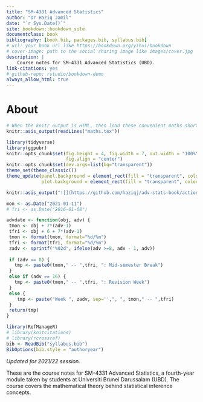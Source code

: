 ```yaml
--- 
title: "SM-4331 Advanced Statistics"
author: "Dr Haziq Jamil"
date: "`r Sys.Date()`"
site: bookdown::bookdown_site
documentclass: book
bibliography: [book.bib, packages.bib, syllabus.bib]
# url: your book url like https://bookdown.org/yihui/bookdown
# cover-image: path to the social sharing image like images/cover.jpg
description: |
    Course notes for SM-4331 Advanced Statistics (UBD).
link-citations: yes
# github-repo: rstudio/bookdown-demo
always_allow_html: true
---
```


# About {-}

```r
# When the knitr output is HTML, then load these convenient maths shortcuts
knitr::asis_output(readLines("maths.tex"))
```

```r
library(tidyverse)
library(ggpubr)
knitr::opts_chunk$set(fig.height = 4, fig.width = 7, out.width = "100%", 
                      fig.align = "center")
knitr::opts_chunk$set(dev.args=list(bg="transparent"))
theme_set(theme_classic())
theme_update(panel.background = element_rect(fill = "transparent", colour = NA),
             plot.background = element_rect(fill = "transparent", colour = NA))
```

```r
knitr::asis_output("![](https://github.com/haziqj/adv-stats-book/actions/workflows/deploy_bookdown.yml/badge.svg)")
```

```r
mon <- as.Date("2021-01-11")
# fri <- as.Date("2016-01-08")

advdate <- function(obj, adv) {
 tmon <- obj + 7*(adv-1)
 tfri <- obj + 6 + 7*(adv-1)
 tmon <- format(tmon, format="%d/%m")
 tfri <- format(tfri, format="%d/%m")
 zadv <- sprintf("%02d", ifelse(adv >=8, adv - 1, adv))
 
 if (adv == 8) {
   tmp <- paste0(tmon," -- ",tfri, ": Mid-semester Break")
 }
 else if (adv == 16) {
   tmp <- paste0(tmon," -- ",tfri, ": Revision Week")
 }
 else {
    tmp <- paste("Week ", zadv, sep='',", ", tmon," -- ",tfri)
 }
 return(tmp)
}

library(RefManageR)
# library(knitcitations)
# library(rcrossref)
bib <- ReadBib("syllabus.bib")
BibOptions(bib.style = "authoryear")
```

*Updated for 2021/22 session.*

These are the course notes for SM-4331 Advanced Statistics, a fourth-year module taken by students at Universiti Brunei Darussalam (UBD).
The course covers the mathematical theory behind statistical inference concepts.

<!-- ## Contents {-} -->

<!-- Welcome to SM-4331!  -->
<!-- This is a Level 4 Major Option module weighing 4 MCs.  -->
<!-- Students typically take this module in their fourth year (final or penultimate semester).  -->
<!-- It is highly recommended for students having a strong interest in statistics and probability, especially students whose final year project involves a statistical component. -->
<!-- SM-2205 Intermediate Statistics is a pre-requisite for this module, for which all students should have taken.  -->
<!-- SM-4331 Advanced Statistics complements SM-4337 Applied Statistics and SM-4339 Survival Analysis very nicely, so it will be beneficial to take these modules together. -->

<!-- This class is all about deepening your understanding about statistical inference. -->
<!-- There will be an emphasis on the mathematical aspects and theorem proving of important statistical concepts, and less on practical applications (this is left for SM-4337).  -->
<!-- Thus, it is a class about asking the question 'why?', rather than 'how?'. -->
<!-- However, most concepts introduced will be accompanied with `R` code for students to explore in their own time. -->
<!-- By the end of this module, hopefully, students will appreciate and be able to understand why things work the way they do in the statistical world. -->

<!-- Past student feedback on this module is that it is on the difficult side. -->
<!-- Well, it is *advanced* statistics, after all.  -->
<!-- Taking past feedback into account, I have redesigned this module to make it so that students get to follow the content better. -->
<!-- For more details, see the Class Philosophy section below. -->

<!-- ### Goals {-} -->

<!-- We will first revisit in detail the fundamental building blocks of mathematical statistics, beginning with probability theory, random variables, and probability distributions. -->
<!-- We will also learn about convergences of random variables in order to understand several important results in statistics (e.g. the law of large numbers and the central limit theorem). -->
<!-- The syllabus then focuses on the three important statistical inference activities: point estimation, interval estimation, and hypothesis testing. -->
<!-- <!-- To cap things off, we will tackle linear regression, arguably the most important statistical tool at a practitioner's disposal, from a mathematical aspect. --> 

<!-- ### Incidental learning outcomes {-} -->

<!-- Besides the core content of mathematical statistics that we will cover in this module, I really hope my students will be able to realise the following incidental learning outcomes: -->

<!-- 1. To be able to present your arguments in a logical and cohesive manner, at the same time gain confidence in public speaking. -->

<!-- 2. To train you to **read more**. I simply cannot emphasise enough how important reading is to your intellectual development. It will undoubtedly also improve your grammar and expand your vocabulary. Need some inspirational quotes? Here are several: -->

<!--     - *A reader lives a thousand lives before he dies. The man who never reads lives only one.* -->
<!--     - *Reading is the gateway skill that makes all other learning possible.*  -->
<!--     - *She read books as one would breathe air, to fill up and live.* -->
<!--     - *A book is a device to light the imagination.* -->

<!-- 3. To connect statistical theory with applied computation via exploration of `R` code. If you've never learnt a programming language before, now is a good time to start. Sometimes the code is given so you can just copy and paste into an `R` terminal and see what happens for yourself! -->

<!-- 4. To be self-independent in your studies. I understand that attending weekly, physical classes gives you a form of structure, and gives you comfort. Having video lectures and self-reading tasks is the opposite of this. This is an opportunity to instill self-discipline in yourself if you don't have any to begin with, or to strengthen it if you've had some! If you stick to the schedule, complete all the tasks, you will do well, إن شاء الله. -->

<!-- ## Module information {-} -->

<!-- ### Class format {-} -->

<!-- Blended learning (mixture of face-to-face and online teaching). Following recommended university guidelines, I will conduct at least 40% of the course through online learning. Therefore, the format is as follows: -->

<!-- - **Self-study**. Every week you will be given a recommended reading list. You should also complete reading of the chapter of the class notes for that particular week. -->

<!-- - **Mini videos and online lectures**. I plan to create mini videos *or* hold lectures during lecture hours, with the aim of spending time explaining the concepts which I feel students have most difficulty grasping. These should always be supplemented with the mandatory reading, and preferably you should complete the reading before attending/viewing these. -->
<!-- <!-- Each topic will be presented via videos released incrementally topic by topic. You may view these at your leisure, but you should aim to complete the viewings before the next set of videos are released. You are encouraged to take notes. There will not be any face-to-face or Zoom lectures. -->

<!-- - **Tutorials**. We will have a 2-hour tutorial class (face-to-face if permitted, online if not) every other week. These tutorials will be assessed. -->

<!--    - If we have a live session, you will volunteer or be called upon to present the answers to the exercises. This means coming up to the whiteboard and writing and explain your solutions. -->

<!--    - If we have an online session, then I will assign questions to everyone so you can prepare before coming to tutorial class (just to make the process smoother). You can then scan and present your solutions online. -->

<!-- - **Breather/Recap sessions**. We will dedicate a 2-hour face-to-face class (if permitted, otherwise online) every other week to recap the completed chapter. During these sessions, you will have the opportunity to clarify any concept or idea that you are still unsure of. No new materials will be taught, it is only for answering questions. You may not ask about the "starred" questions in the tutorials directly. -->

<!-- Two weekly sessions are timetabled: *Tuesdays 1410-1600* and *Wednesdays 1150-1340*.  -->
<!-- <!-- Tuesday sessions will be for tutorials and Wednesdays for breather/recap sessions. --> 
<!-- <!-- Note that since we are doing video lectures, we will only see each other every other week. --> 
<!-- <!-- Classes will be in FOS 2.18, unless otherwise told. --> 

<!-- ### Assessment {-} -->

<!-- Formative assessments do not count towards your grade, but summative ones do. -->

<!-- #### Formative assessment {-} -->

<!-- - 1 $\times$ mock exam in Week 13 -->
<!-- - Exercise sheets -->

<!-- #### Summative assessment {-} -->

<!-- - **60% examination**: actual format TBC -->

<!--    - *Option 1 (preferred):* Closed-book, real-life and invigilated with "typical" worked out solutions type questions.  -->

<!--    - *Option 2*: Closed-book, online invigilated examination.  -->

<!--    The scheduled date for the exam is *DATE* at Chancellor Hall (more details closer to the date). Answer 3 out of 4 questions. Calculators are allowed. A minimal formulae sheet will be provided, as well as statistical tables. -->

<!-- - **20% topical tests**: Open-book, multiple choice format, online submission through Canvas. There will be six tests in total, corresponding to each topic/part of the module. In total, there are 100 equally weighted questions (0.2 points each) so each test will have 10-15 questions depending on the chapter. Each test will be available as soon as a new topic is taught, and will be available until the next topic is taught. You may take the test at any time in between. You will have 4 hours to complete the test once you start it. -->

<!-- - **10% tutorials**: There are 6 planned tutorial sessions, corresponding to 6 exercise sheets. The majority of the questions are for practice (formative assessment), but there will 1-3 "hand-in" questions which you will have to submit for grading. The total marks for all of these star questions will be 100, which then counts for 10% of the overall summative mark. -->

<!-- - **10% participation**: I will award marks based on your participation during tutorial sessions, breather/recap sessions, as well as online Canvas discussion groups. The marks will reflect your participation level for the entire semester. The rubric is found in the table below. -->

<!-- <!-- - **(BONUS) 5% notes**: If you take notes for this course, you may submit them to me for grading. I will grade based on aesthetics (tidiness, organisation, readability) as well as content (did you grasp the key concepts? did you do all the little "green checks" from the lectures?). Check the schedule for submission dates. --> 

<!-- ![](figure/participation.png) -->

<!-- ### Key data {-} -->

<!-- ```{r studentperfdata, include = FALSE} -->
<!-- plot.df <- readxl::read_excel("data/sm4331data.xlsx") -->
<!-- plot.df$Grade <- factor(plot.df$Grade, levels = c("F", "P", "D", "D+", "C", "C+", "B", "B+", "A", "A+")) -->

<!-- # Average class size -->
<!-- plot.df %>% group_by(Year) %>% summarise(n = n()) -> tmp -->
<!-- avg.class.size <- mean(tmp$n) -->

<!-- # Latest class -->
<!-- tmp1 <- table(subset(plot.df, Year == "2020S2")$Grade) -->
<!-- latest.class <- tibble(Grade = names(tmp1), prop = tmp1 / sum(tmp1))  -->
<!-- latest.class$Grade <- factor(latest.class$Grade,  -->
<!--                              levels = c("F", "P", "D", "D+", "C", "C+", "B", "B+", "A", "A+")) -->
<!-- ``` -->

<!-- - Past class sizes: `r paste(tmp$Year, tmp$n, sep = " = ")` (avg: `r avg.class.size`) -->
<!-- - SFE grade average: 3.7 / 5.0 (`r iprior::dec_plac(100 * 3.7 / 5, 1)` %) -->

<!-- ```{r studentperf, echo = FALSE} -->
<!-- ggplot(plot.df) + -->
<!--   geom_bar(data = plot.df, aes(x = Grade, y = (..count..) / sum(..count..))) + -->
<!--   geom_line(data = latest.class, aes(Grade, prop, group = 1, col = "2020S2"),  -->
<!--             size = 0.9) + -->
<!--   scale_x_discrete(drop = FALSE) + -->
<!--   scale_y_continuous(labels = scales::percent) + -->
<!--   theme_classic() + -->
<!--   labs(y = "Proportion of students",  -->
<!--        title = "Student performance from 2016/17 to 2020/21 combined", -->
<!--        col = NULL) + -->
<!--   theme(legend.position = c(0.92, 0.65)) -->
<!-- ``` -->

<!-- ## Course policy {-} -->

<!-- Here I detail several policies pertaining to my course that I have in place. -->

<!-- ### Communication policy {-} -->

<!-- I am usually quick to respond to student e-mails, despite receiving about a gazillion of them each day. Perhaps it is partly due to my dislike of leaving things unattended and obsession to get things moving (this is my problem, not yours).  -->
<!-- In an effort to preserve my mental health, perhaps have a think first whether that e-mail is necessary. Here are some guidelines. -->

<!-- - If you are unable to come to tutorials or recap/breather class, and you're afraid of losing participation marks, then you are responsible for giving me a **note in hard copy** that documents the reason for the missed class. An e-mail is unnecessary unless the impromptu absence involved missing an exam. -->

<!-- - If you are emailing for an extension (star questions) or a remake (topical tests), the answer is always "no". The deadlines are flexible already as it is, so schedule your time accordingly. -->

<!-- - If you missed a class and wanted to know what was discussed, I sincerely think you're missing the point. The classes are meant for you to ask the questions and for me to see your level of understanding. By not being there you miss out on both counts.  -->

<!-- - If you have a question about the syllabus, perhaps read this syllabus. -->

<!-- - If you have a genuine question about the course contents, sure you could e-mail me. But why not post it up as a Canvas discussion and earn points? -->

<!-- I do not give out my WhatsApp number to my students. I think there should be clear boundaries between students and instructors, and this, in my opinion crosses that boundary. I have e-mail on my phone (for better or worse) so it really makes no difference if you WhatsApp or if you e-mail. E-mail communication is official, which means that you are accountable for what you say to me, and more importantly for what I say to you. Note that Canvas message is equal to e-mail. -->

<!-- ### Attendance policy {-} -->

<!-- #### Students {-} -->

<!-- I understand that sometimes unexpected things come about that delays us or prevents us altogether from class. Really, I do--I have spent 9 years in formal tertiary training learning about random events. -->
<!-- However, I also believe that *those who want to will make time, and those who don't want to will make excuses*. -->
<!-- So unless there is an excusable reason for your absence (or tardiness) then your participation marks will be affected.  -->

<!-- #### Teacher {-} -->

<!-- Ah, the life of an early-career academic.  -->
<!-- I often get asked what exactly does a professor do?  -->
<!-- Well, we split our time between research, teaching and admin work, often not in equal parts unfortunately.  -->
<!-- What this means for you is that sometimes there are "urgent" non-teaching matters that apparently require my attention, which may happen to clash with our schedule. -->
<!-- I don't expect this to happen very often (in the last 4 semesters I have only had to cancel/reschedule classes due to these reasons: marshall duties during convocation, UBD open day, Wawasan 2035 meeting, research travel). -->
<!-- But if they do, I promise that -->

<!-- - I will firstly do my best to keep our scheduled time together. Quite frankly, I'd rather talk about statistics with you than anything else. -->
<!-- - Failing that, I will keep you informed well ahead of time. -->
<!-- - I will reschedule the missed hours at a suitable time for everyone's benefit. -->

<!-- ### Conduct {-} -->

<!-- - The medium of instruction is english. This means that I will officially lecture in english, converse in english, and write in english. I expect you to do the same. This is often misconstrued as shying away from our mother tongue (malay), but I assure you my intentions are noble. The majority of students will converse in anything other than proper english outside my class, so for the little time we spend together, at the very least you can get to practice your language skills. -->

<!-- - I intend to provide a safe and conducive environment for learning for my students, especially in tutorial classes. This means that you will not be ridiculed for making mistakes, or not knowing things, or forgetting things, etc. The purpose is to genuinely gauge your developmental level, and the only way I can do that is if you try. We will also not rudely interject or diminish each other's ideas, or worse yet, each other's character. Please be respectful. -->

<!-- - I expect each one of you to do the tests by yourself. This means no collaborative work, although it's fine to "Google" stuff if you need to or consult a dictionary for some tricky words. You may think, well it is open-book after all, so why can't we discuss among ourselve the solutions? Here's a secret: The tests are not meant to test your knowledge or ability, they are there to *force* you to refer back to your notes and reading materials :) Together with the note-writing process, these tests will reinforce the mind-map you have created in your brain, allowing you better recall, so you'll do better in the exam, which you are sitting for by yourself. Trust the process, trust me, and don't cheat. -->

<!-- ### Learning Management System {-} -->

<!-- I'm a believer in LM systems like Canvas. Therefore this is the main avenue for me to distribute learning materials (slides, exercise sheets, solutions, etc.) as well as post announcements. -->
<!-- Canvas has an app for students that you may wish to download onto your smartphones (you can get notifications too).  -->
<!-- Alternatively, keep checking Canvas on your computers on a regular basis. -->

<!-- Canvas will also be the avenue for submissions.  -->
<!-- COVID-19 has made me realise that I much prefer marking on my iPad. -->
<!-- If you can upload a PDF copy of your work (I'm referring to the "starred" tutorial questions) that would be really great.  -->
<!-- Otherwise, you may drop a hard copy of your work into my pigeonhole. -->

<!-- ## Resources {-} -->

<!-- ### This course {-} -->

<!-- - My lecture slides -->
<!-- - This set of notes -->

<!-- ### Textbooks {-} -->

<!-- I estimate that you will probably only absorb 40% of the material through my lectures alone.  -->
<!-- Please supplement your understanding by reading the texts.  -->
<!-- These books are written by professors and course instructors who have uncountably more experience than I have, and are more able to explain the statistical concepts much better than I ever could. -->
<!-- I used these books myself during my undergraduate years so I trust they will beneficial for you as they were for me! -->

<!-- ```{r, echo = FALSE, results = "asis"}  -->
<!-- thisbib <- bib["casella2002statistical", "wasserman2013all"] -->
<!-- paste0("- ", sapply(thisbib, function(x) paste0(capture.output(x), collapse = "")), collapse = "\n") %>% cat() -->
<!-- ```  -->


<!-- ```{r, echo = FALSE, results = "asis"}  -->
<!-- thisbib <- bib["pawitan2001all", "degroot2012probability"] -->
<!-- paste0("- ", sapply(thisbib, function(x) paste0(capture.output(x), collapse = "")), collapse = "\n") %>% cat() -->
<!-- ```  -->

<!-- ### Miscellaneous {-} -->

<!-- - [A Twitter thread on education resources](https://twitter.com/danialAhamdani/status/1332679355756003332) -->
<!-- - [Taking Good Notes](http://svmiller.com/blog/2014/09/taking-good-notes/) -->
<!-- - [Fun with Attendance and Grades (i.e. Students Should Attend Class)](http://svmiller.com/blog/2016/05/fun-with-attendance-grades/) -->

<!-- Really recommended: -->

<!-- - [All About that Bayes: Probability, Statistics, and the Quest to Quantify Uncertainty](https://youtu.be/eDMGDhyDxuY). Talk by Dr. Kristin Lennox on YouTube. -->

<!-- - https://www.qualitydigest.com/inside/standards-column/secret-foundation-statistical-inference-120115.html -->
